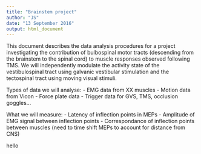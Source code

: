 ```yaml
---
title: "Brainstem project"
author: "JS"
date: "13 September 2016"
output: html_document
---
```


This document describes the data analysis procedures for a project investigating the contribution of bulbospinal motor tracts (descending from the brainstem to the spinal cord) to muscle responses observed following TMS. We will independently modulate the activity state of the vestibulospinal tract using galvanic vestibular stimulation and the tectospinal tract using moving visual stimuli. 

Types of data we will analyse:
 - EMG data from XX muscles
 - Motion data from Vicon
 - Force plate data
 - Trigger data for GVS, TMS, occlusion goggles...
 
 What we will measure:
 - Latency of inflection points in MEPs
 - Amplitude of EMG signal between inflection points
 - Correspondance of inflection points between muscles (need to time shift MEPs to account for distance from CNS)
 

hello

